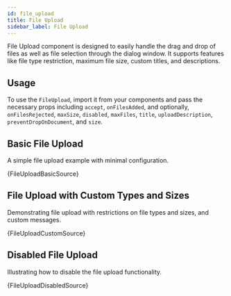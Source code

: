 ```yaml
---
id: file_upload
title: File Upload
sidebar_label: File Upload
---
```


File Upload component is designed to easily handle the drag and drop of files as well as file selection through the dialog window. It supports features like file type restriction, maximum file size, custom titles, and descriptions. 

## Usage

To use the `FileUpload`, import it from your components and pass the necessary props including `accept`, `onFilesAdded`, and optionally, `onFilesRejected`, `maxSize`, `disabled`, `maxFiles`, `title`, `uploadDescription`, `preventDropOnDocument`, and `size`.


## Basic File Upload

A simple file upload example with minimal configuration.


<CodeSample>
    <FileUploadBasicDemo/>
</CodeSample>

<CodeBlock language="tsx">{FileUploadBasicSource}</CodeBlock>

## File Upload with Custom Types and Sizes

Demonstrating file upload with restrictions on file types and sizes, and custom messages.


<CodeSample>
    <FileUploadCustomDemo/>
</CodeSample>

<CodeBlock language="tsx">{FileUploadCustomSource}</CodeBlock>

## Disabled File Upload

Illustrating how to disable the file upload functionality.


<CodeSample>
    <FileUploadDisabledDemo/>
</CodeSample>

<CodeBlock language="tsx">{FileUploadDisabledSource}</CodeBlock>